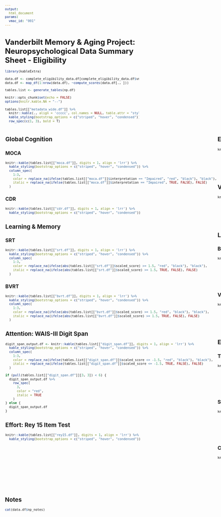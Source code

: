 ```yaml
---
output:
  html_document
params:
  vmac_id: "001"
---
```


<style type="text/css">
  body{
    font-size:  9pt;
  }
  h1{
    font-size: 18pt;
  }
  h2{
    font-size: 14pt;
  }
  h3,h4,h5,h6{
    font-size: 12pt;
  }
</style>

# Vanderbilt Memory & Aging Project: Neuropsychological Data Summary Sheet - Eligibility

```r
library(kableExtra)

data.df <- complete_eligibility_data.df[complete_eligibility_data.df$vmac_id == params$vmac_id, ]
data.df <- map_df(1:nrow(data.df), ~compute_scores(data.df[., ]))

tables.list <- generate_tables(np.df)

knitr::opts_chunk$set(echo = FALSE)
options(knitr.kable.NA = "--")
```

```r
tables.list[["metadata_wide.df"]] %>%
  knitr::kable(., align = 'ccccc', col.names = NULL, table.attr = "style='width:90%;'") %>% 
  kable_styling(bootstrap_options = c("striped", "hover", "condensed")) %>%
  row_spec(c(1, 3), bold = T)
```

:::: {style="display: flex; justify-content: space-evenly;"}

::: {style="padding: 1pt;"}

## Global Cognition

### MOCA

```r
knitr::kable(tables.list[["moca.df"]], digits = 1, align = 'lrr') %>% 
  kable_styling(bootstrap_options = c("striped", "hover", "condensed")) %>%
  column_spec(
    1:3, 
    color = replace_na(ifelse(tables.list[["moca.df"]]$interpretation == "Impaired", "red", "black"), "black"),
    italic = replace_na(ifelse(tables.list[["moca.df"]]$interpretation == "Impaired", TRUE, FALSE), FALSE)
  )
```

### CDR

```r
knitr::kable(tables.list[["cdr.df"]], digits = 1, align = 'lrr') %>% 
  kable_styling(bootstrap_options = c("striped", "hover", "condensed"))
```

## Learning & Memory

### SRT

```r
knitr::kable(tables.list[["srt.df"]], digits = 1, align = 'lrr') %>% 
  kable_styling(bootstrap_options = c("striped", "hover", "condensed")) %>%
  column_spec(
    1:3, 
    color = replace_na(ifelse(abs(tables.list[["srt.df"]]$scaled_score) >= 1.5, "red", "black"), "black"),
    italic = replace_na(ifelse(abs(tables.list[["srt.df"]]$scaled_score) >= 1.5, TRUE, FALSE), FALSE)
  )
```

### BVRT

```r
knitr::kable(tables.list[["bvrt.df"]], digits = 1, align = 'lrr') %>% 
  kable_styling(bootstrap_options = c("striped", "hover", "condensed")) %>%
  column_spec(
    1:3, 
    color = replace_na(ifelse(abs(tables.list[["bvrt.df"]]$scaled_score) >= 1.5, "red", "black"), "black"),
    italic = replace_na(ifelse(abs(tables.list[["bvrt.df"]]$scaled_score) >= 1.5, TRUE, FALSE), FALSE)
  )
```

## Attention: WAIS-III Digit Span

```r
digit_span_output.df <- knitr::kable(tables.list[["digit_span.df"]], digits = 1, align = 'lrr') %>% 
  kable_styling(bootstrap_options = c("striped", "hover", "condensed")) %>%
  column_spec(
    1:3, 
    color = replace_na(ifelse(tables.list[["digit_span.df"]]$scaled_score <= -1.5, "red", "black"), "black"),
    italic = replace_na(ifelse(tables.list[["digit_span.df"]]$scaled_score <= -1.5, TRUE, FALSE), FALSE)
  )

if (pull(tables.list[["digit_span.df"]][3, 3]) < 6) {
  digit_span_output.df %>%
    row_spec(
      3,
      color = "red",
      italic = TRUE
    )
} else {
  digit_span_output.df
}
```

## Effort: Rey 15 Item Test

```r
knitr::kable(tables.list[["rey15.df"]], digits = 1, align = 'lrr') %>% 
  kable_styling(bootstrap_options = c("striped", "hover", "condensed"))
```

:::

::: {style="padding: 1pt;"}

## Estimated Pre-Morbid Intelligence: WRAT-3 Reading

```r
knitr::kable(tables.list[["wrat3_reading.df"]], digits = 1, align = 'lrrr') %>%
  kable_styling(bootstrap_options = c("striped", "hover", "condensed")) %>%
  column_spec(
    1:4, 
    color = replace_na(ifelse(tables.list[["wrat3_reading.df"]]$scaled_score < 78, "red", "black"), "black"),
    italic = replace_na(ifelse(tables.list[["wrat3_reading.df"]]$scaled_score < 78, TRUE, FALSE), FALSE)
  )
```

## Visuospatial Skills: WAIS-IV Block Design

```r
knitr::kable(tables.list[["block_design.df"]], digits = 1, align = 'lrr') %>% 
  kable_styling(bootstrap_options = c("striped", "hover", "condensed")) %>%
  column_spec(
    1:3, 
    color = replace_na(ifelse(tables.list[["block_design.df"]]$scaled_score < 6, "red", "black"), "black"),
    italic = replace_na(ifelse(tables.list[["block_design.df"]]$scaled_score < 6, TRUE, FALSE), FALSE)
  )
```

## Language

### BNT-30 Item (Odd)

```r
knitr::kable(tables.list[["bnt.df"]], digits = 1, align = 'lrr') %>% 
  kable_styling(bootstrap_options = c("striped", "hover", "condensed")) %>%
  column_spec(
    1:3, 
    color = replace_na(ifelse(abs(tables.list[["bnt.df"]]$scaled_score) >= 1.5, "red", "black"), "black"),
    italic = replace_na(ifelse(abs(tables.list[["bnt.df"]]$scaled_score) >= 1.5, TRUE, FALSE), FALSE)
  )
```

### Vegetables

```r
knitr::kable(tables.list[["vegetables.df"]], digits = 1, align = 'lrr') %>% 
  kable_styling(bootstrap_options = c("striped", "hover", "condensed")) %>%
  column_spec(
    1:3, 
    color = replace_na(ifelse(abs(tables.list[["vegetables.df"]]$scaled_score) >= 1.5, "red", "black"), "black"),
    italic = replace_na(ifelse(abs(tables.list[["vegetables.df"]]$scaled_score) >= 1.5, TRUE, FALSE), FALSE)
  )
```

## Executive Functioning/Information Processing

### Trail Making Test

```r
knitr::kable(tables.list[["trail.df"]], digits = 1, align = 'lrr') %>% 
  kable_styling(bootstrap_options = c("striped", "hover", "condensed")) %>%
  column_spec(
    1:3, 
    color = replace_na(ifelse(tables.list[["trail.df"]]$scaled_score < 6, "red", "black"), "black"),
    italic = replace_na(ifelse(tables.list[["trail.df"]]$scaled_score < 6, TRUE, FALSE), FALSE)
  )
```

### Stroop

```r
knitr::kable(tables.list[["stroop.df"]], digits = 1, align = 'lrr') %>% 
  kable_styling(bootstrap_options = c("striped", "hover", "condensed")) %>%
  column_spec(
    1:3, 
    color = replace_na(ifelse(tables.list[["stroop.df"]]$scaled_score < 6, "red", "black"), "black"),
    italic = replace_na(ifelse(tables.list[["stroop.df"]]$scaled_score < 6, TRUE, FALSE), FALSE)
  )
```

### COWA

```r
knitr::kable(tables.list[["cowa.df"]], digits = 1, align = 'lrr') %>% 
  kable_styling(bootstrap_options = c("striped", "hover", "condensed")) %>%
  column_spec(
    1:3, 
    color = replace_na(ifelse(tables.list[["cowa.df"]]$scaled_score < 6, "red", "black"), "black"),
    italic = replace_na(ifelse(tables.list[["cowa.df"]]$scaled_score < 6, TRUE, FALSE), FALSE)
  )
```

<!-- ## Mood: GDS -->

<!-- ```{r} -->
<!-- knitr::kable(tables.list[["gds.df"]], digits = 1, align = 'lrr') %>%  -->
<!--   kable_styling(bootstrap_options = c("striped", "hover", "condensed")) %>% -->
<!--   column_spec( -->
<!--     1:3,  -->
<!--     color = replace_na(ifelse(tables.list[["gds.df"]]$score >= 10, "red", "black"), "black"), -->
<!--     italic = replace_na(ifelse(tables.list[["gds.df"]]$score >= 10, TRUE, FALSE), FALSE) -->
<!--   ) -->
<!-- ``` -->

:::

::::

## Notes

```r
cat(data.df$np_notes)
```
